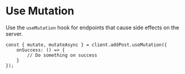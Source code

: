 # Use Mutation

Use the `useMutation` hook for endpoints that cause side effects on the server.

```tsx
const { mutate, mutateAsync } = client.addPost.useMutation({
    onSuccess: () => {
        // Do something on success
    }
});
```